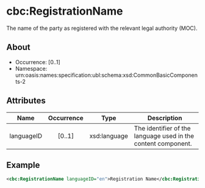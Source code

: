 
# cbc:RegistrationName

The name of the party as registered with the relevant legal authority (MOC).

## About

- Occurrence: [0..1]
- Namespace: urn:oasis:names:specification:ubl:schema:xsd:CommonBasicComponents-2

## Attributes

| Name             | Occurrence | Type               | Description                                    |
|------------------|:----------:|--------------------|------------------------------------------------|
| languageID       |   [0..1]   | xsd:language       | The identifier of the language used in the content component. |

## Example

```xml
<cbc:RegistrationName languageID="en">Registration Name</cbc:RegistrationName>
